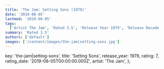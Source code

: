 ```yaml
---
title: 'The Jam: Setting Sons (1979)'
date: '2019-08-05'
lastmod: '2019-08-05'
tags:
  ['Artist The Jam', 'Rated 3.5', 'Release Year 1979', 'Release Decade 1970']
summary: 'Rated 3.5'
authors: ['default']
images: ['/content/images/the-jam|setting-sons.jpg']
---
```


  key: 'the-jam|setting-sons',
  title: 'Setting Sons',
  release_year: 1979,
  rating: 7,
  rating_date: '2019-08-05T00:00:00.000Z',
  artist: 'The Jam',
};

<MusicRating data={data} />
